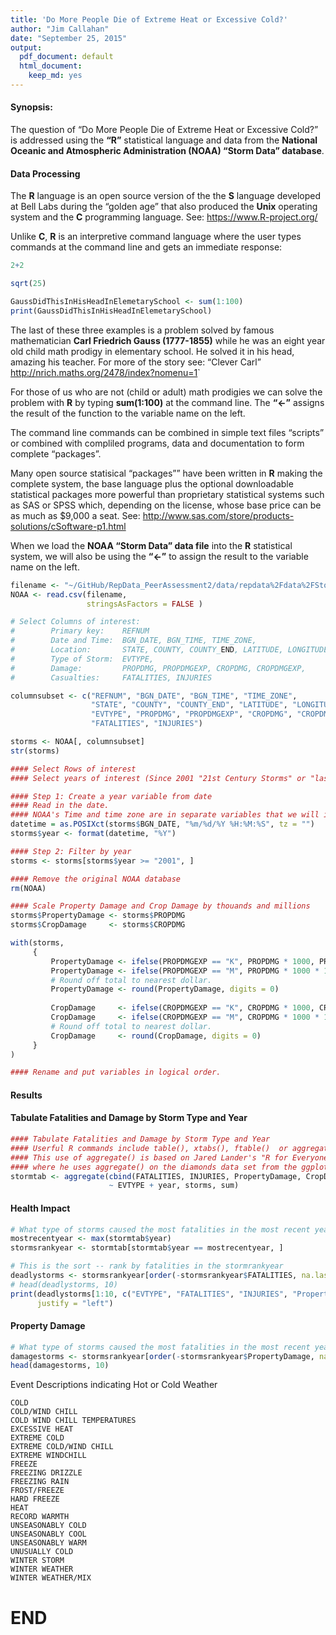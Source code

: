 ```yaml
---
title: 'Do More People Die of Extreme Heat or Excessive Cold?'
author: "Jim Callahan"
date: "September 25, 2015"
output:
  pdf_document: default
  html_document:
    keep_md: yes
---
```

#### Synopsis:
The question of "Do More People Die of Extreme Heat or Excessive Cold?" is 
addressed using the **"R"** statistical language and data from the 
**National Oceanic and Atmospheric Administration (NOAA) "Storm Data" database**.

#### Data Processing  
The **R** language is an open source version of the the **S** language developed 
at Bell Labs during the "golden age" that also produced the **Unix** operating system
and the **C** programming language. See:  <https://www.R-project.org/>


Unlike **C**, **R** is an interpretive command language where the user types commands
at the command line and gets an immediate response:

```r
2+2

sqrt(25)

GaussDidThisInHisHeadInElemetarySchool <- sum(1:100)
print(GaussDidThisInHisHeadInElemetarySchool)
```

The last of these three examples is a problem solved by famous mathematician
**Carl Friedrich Gauss (1777-1855)** while he was an eight year old child math prodigy 
in elementary school. He solved it in his head, amazing his teacher. 
For more of the story see: "Clever Carl" <http://nrich.maths.org/2478/index?nomenu=1>`

For those of us who are not (child or adult) math prodigies we can solve the problem 
with **R** by typing **sum(1:100)** at the command line. The **"<-"** assigns
the result of the function to the variable name on the left.

The command line commands can be combined in simple text files "scripts" or combined
with compliled programs, data and documentation to form complete "packages".

Many open source statisical "packages"" have been written in **R** making the complete
system, the base language plus the optional downloadable statistical packages more
powerful than proprietary statistical systems such as SAS or SPSS which, depending
on the license, whose base price can be as much as $9,000 a seat.
See: <http://www.sas.com/store/products-solutions/cSoftware-p1.html>

When we load the **NOAA "Storm Data" data file** into the **R** statistical system,
we will also be using the **"<-"** to assign the result to the variable name on
the left.

```r
filename <- "~/GitHub/RepData_PeerAssessment2/data/repdata%2Fdata%2FStormData.csv.bz2"
NOAA <- read.csv(filename, 
                 stringsAsFactors = FALSE )
```


```r
# Select Columns of interest:
#        Primary key:    REFNUM
#        Date and Time:  BGN_DATE, BGN_TIME, TIME_ZONE,
#        Location:       STATE, COUNTY, COUNTY_END, LATITUDE, LONGITUDE,
#        Type of Storm:  EVTYPE,
#        Damage:         PROPDMG, PROPDMGEXP, CROPDMG, CROPDMGEXP,
#        Casualties:     FATALITIES, INJURIES

columnsubset <- c("REFNUM", "BGN_DATE", "BGN_TIME", "TIME_ZONE",
                  "STATE", "COUNTY", "COUNTY_END", "LATITUDE", "LONGITUDE", 
                  "EVTYPE", "PROPDMG", "PROPDMGEXP", "CROPDMG", "CROPDMGEXP", 
                  "FATALITIES", "INJURIES")

storms <- NOAA[, columnsubset]
str(storms)

#### Select Rows of interest 
#### Select years of interest (Since 2001 "21st Century Storms" or "last 25 years")

#### Step 1: Create a year variable from date
#### Read in the date.
#### NOAA's Time and time zone are in separate variables that we will ignore.
datetime = as.POSIXct(storms$BGN_DATE, "%m/%d/%Y %H:%M:%S", tz = "")
storms$year <- format(datetime, "%Y")

#### Step 2: Filter by year
storms <- storms[storms$year >= "2001", ]

#### Remove the original NOAA database
rm(NOAA)

```

```r
#### Scale Property Damage and Crop Damage by thouands and millions
storms$PropertyDamage <- storms$PROPDMG
storms$CropDamage     <- storms$CROPDMG

with(storms, 
     {
         PropertyDamage <- ifelse(PROPDMGEXP == "K", PROPDMG * 1000, PROPDMG)
         PropertyDamage <- ifelse(PROPDMGEXP == "M", PROPDMG * 1000 * 1000, PROPDMG)
         # Round off total to nearest dollar.
         PropertyDamage <- round(PropertyDamage, digits = 0)
         
         CropDamage     <- ifelse(CROPDMGEXP == "K", CROPDMG * 1000, CROPDMG)
         CropDamage     <- ifelse(CROPDMGEXP == "M", CROPDMG * 1000 * 1000, CROPDMG)
         # Round off total to nearest dollar.
         CropDamage     <- round(CropDamage, digits = 0)
     }
)

#### Rename and put variables in logical order.


```

#### Results
#### Tabulate Fatalities and Damage by Storm Type and Year
```r
#### Tabulate Fatalities and Damage by Storm Type and Year
#### Userful R commands include table(), xtabs(), ftable()  or aggregate()
#### This use of aggregate() is based on Jared Lander's "R for Everyone" page 123 
#### where he uses aggregate() on the diamonds data set from the ggplot2 package.
stormtab <- aggregate(cbind(FATALITIES, INJURIES, PropertyDamage, CropDamage) 
                      ~ EVTYPE + year, storms, sum)
```

#### Health Impact
```r
# What type of storms caused the most fatalities in the most recent year (2011)?
mostrecentyear <- max(stormtab$year)
stormsrankyear <- stormtab[stormtab$year == mostrecentyear, ]

# This is the sort -- rank by fatalities in the stormrankyear
deadlystorms <- stormsrankyear[order(-stormsrankyear$FATALITIES, na.last = NA), ]
# head(deadlystorms, 10)
print(deadlystorms[1:10, c("EVTYPE", "FATALITIES", "INJURIES", "PropertyDamage", "CropDamage")],
      justify = "left")
```

#### Property Damage
```r
# What type of storms caused the most fatalities in the most recent year (2011)?
damagestorms <- stormsrankyear[order(-stormsrankyear$PropertyDamage, na.last = NA), ]
head(damagestorms, 10)
```


Event Descriptions indicating Hot or Cold Weather  
```
COLD  
COLD/WIND CHILL  
COLD WIND CHILL TEMPERATURES  
EXCESSIVE HEAT  
EXTREME COLD  
EXTREME COLD/WIND CHILL  
EXTREME WINDCHILL  
FREEZE  
FREEZING DRIZZLE  
FREEZING RAIN  
FROST/FREEZE  
HARD FREEZE  
HEAT  
RECORD WARMTH  
UNSEASONABLY COLD  
UNSEASONABLY COOL  
UNSEASONABLY WARM  
UNUSUALLY COLD  
WINTER STORM  
WINTER WEATHER  
WINTER WEATHER/MIX  
```

# END